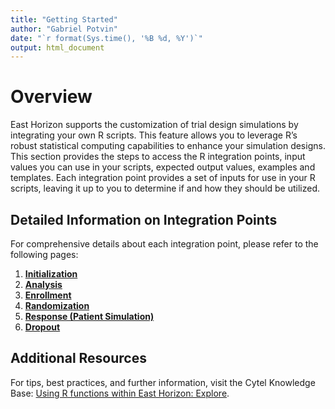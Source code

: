 ```yaml
---
title: "Getting Started"
author: "Gabriel Potvin"
date: "`r format(Sys.time(), '%B %d, %Y')`"
output: html_document
---
```


# Overview

East Horizon supports the customization of trial design simulations by integrating your own R scripts. This feature allows you to leverage R's robust statistical computing capabilities to enhance your simulation designs. This section provides the steps to access the R integration points, input values you can use in your scripts, expected output values, examples and templates. Each integration point provides a set of inputs for use in your R scripts, leaving it up to you to determine if and how they should be utilized.

## Detailed Information on Integration Points

For comprehensive details about each integration point, please refer to the following pages:

1. [**Initialization**](IntegrationPointInitialization.html)
1. [**Analysis**](IntegrationPointAnalysis.html)
1. [**Enrollment**](IntegrationPointEnrollment.html)
1. [**Randomization**](IntegrationPointRandomization.html)
1. [**Response (Patient Simulation)**](IntegrationPointResponse.html)
1. [**Dropout**](IntegrationPointDropout.html)

## Additional Resources

For tips, best practices, and further information, visit the Cytel Knowledge Base: [Using R functions within East Horizon: Explore](https://knowledge.cytel.com/r-connection).
